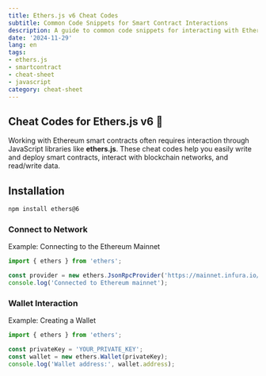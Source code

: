 ```yaml
---
title: Ethers.js v6 Cheat Codes
subtitle: Common Code Snippets for Smart Contract Interactions
description: A guide to common code snippets for interacting with Ethereum smart contracts using Ethers.js v6.
date: '2024-11-29'
lang: en
tags:
- ethers.js
- smartcontract
- cheat-sheet
- javascript
category: cheat-sheet
---
```



## Cheat Codes for Ethers.js v6 🚀

Working with Ethereum smart contracts often requires interaction through JavaScript libraries like **ethers.js**. These cheat codes help you easily write and deploy smart contracts, interact with blockchain networks, and read/write data.

## Installation

```bash
npm install ethers@6

```
### Connect to Network
Example: Connecting to the Ethereum Mainnet

```javascript
import { ethers } from 'ethers';

const provider = new ethers.JsonRpcProvider('https://mainnet.infura.io/v3/YOUR_INFURA_PROJECT_ID');
console.log('Connected to Ethereum mainnet');

```

### Wallet Interaction
Example: Creating a Wallet
```javascript
import { ethers } from 'ethers';

const privateKey = 'YOUR_PRIVATE_KEY';
const wallet = new ethers.Wallet(privateKey);
console.log('Wallet address:', wallet.address);

```




